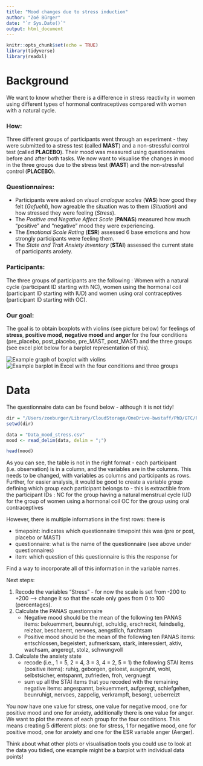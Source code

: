 ```yaml
---
title: "Mood changes due to stress induction"
author: "Zoé Bürger"
date: "`r Sys.Date()`"
output: html_document
---
```


```r
knitr::opts_chunk$set(echo = TRUE)
library(tidyverse)
library(readxl)
```

# Background
We want to know whether there is a difference in stress reactivity in women using different types of hormonal contraceptives compared with women with a natural cycle. 

### How: 
Three different groups of participants went through an experiment - they were submitted to a stress test (called **MAST**) and a non-stressful control test (called **PLACEBO**). Their mood was measured using questionnaires before and after both tasks. We now want to visualise the changes in mood in the three groups due to the stress test (**MAST**) and the non-stressful control (**PLACEBO**). 

### Questionnaires: 
* Participants were asked on *visual analogue scales* (**VAS**) how good they felt (*Gefuehl*), how agreable the situation was to them (*Situation*) and how stressed they were feeling (*Stress*).
* The *Positive and Negative Affect Scale* (**PANAS**) measured how much "positive" and "negative" mood they were experiencing.
* The *Emotional Scale Rating* (**ESR**) assessed 6 base emotions and how strongly participants were feeling them. 
* The *State and Trait Anxiety Inventory* (**STAI**) assessed the current state of participants anxiety. 

### Participants: 
The three groups of participants are the following : Women with a natural cycle (participant ID starting with NC), women using the hormonal coil (participant ID starting with IUD) and women using oral contraceptives (participant ID starting with OC). 

### Our goal: 
The goal is to obtain boxplots with violins (see picture below) for feelings of **stress**, **positive mood**, **negative mood** and **anger** for the four conditions (pre_placebo, post_placebo, pre_MAST, post_MAST) and the three groups (see excel plot below for a barplot representation of this).

![Example graph of boxplot with violins](violin_boxplot.png)
![Example barplot in Excel with the four conditions and three groups](NegativeMood.png)

# Data
The questionnaire data can be found below - although it is not tidy!

```r
dir = "/Users/zoeburger/Library/CloudStorage/OneDrive-bwstaff/PhD/GTC/R2 Course/Advanced-data-processing-with-R/Projects/zoebuerger"
setwd(dir)

data = "Data_mood_stress.csv"
mood <- read_delim(data, delim = ";")

head(mood)
```



As you can see, the table is not in the right format - each participant (i.e. observation) is in a column, and the variables are in the columns. This needs to be changed, with variables as columns and participants as rows. 
Further, for easier analysis, it would be good to create a variable group defining which group each participant belongs to - this is extractible from the participant IDs :
NC for the group having a natural menstrual cycle
IUD for the group of women using a hormonal coil
OC for the group using oral contraceptives


However, there is multiple informations in the first rows: there is 

* timepoint: indicates which questionnaire timepoint this was (pre or post, placebo or MAST)
* questionnaire: what is the name of the questionnaire (see above under questionnaires) 
* item: which question of this questionnaire is this the response for

Find a way to incorporate all of this information in the variable names. 

Next steps:

1. Recode the variables "Stress" - for now the scale is set from -200 to +200 --> change it so that the scale only goes from 0 to 100 (percentages).
2. Calculate the PANAS questionnaire 
    * Negative mood should be the mean of the following ten PANAS items:
        bekuemmert, beunruhigt, schuldig, erschreckt, feindselig, reizbar, beschaemt, nervoes, aengstlich, furchtsam
    * Positive mood should be the mean of the following ten PANAS items: 
        entschlossen, begeistert, aufmerksam, stark, interessiert, aktiv, wachsam, angeregt, stolz, schwungvoll
3. Calculate the anxiety state
    * recode (i.e., 1 = 5, 2 = 4, 3 = 3, 4 = 2, 5 = 1) the following STAI items (positive items): 
        ruhig, geborgen, geloest, ausgeruht, wohl, selbstsicher, entspannt, zufrieden, froh, vergnuegt
    * sum up all the STAI items that you recoded with the remaining negative items:
        angespannt, bekuemmert, aufgeregt, schiefgehen, beunruhigt, nervoes, zappelig, verkrampft, besorgt, ueberreizt
        
You now have one value for stress, one value for negative mood, one for positive mood and one for anxiety, additionally there is one value for anger. We want to plot the means of each group for the four conditions. 
This means creating 5 different plots: one for stress, 1 for negative mood, one for positive mood, one for anxiety and one for the ESR variable anger (Aerger).

Think about what other plots or visualisation tools you could use to look at the data you tidied, one example might be a barplot with individual data points! 
    
    